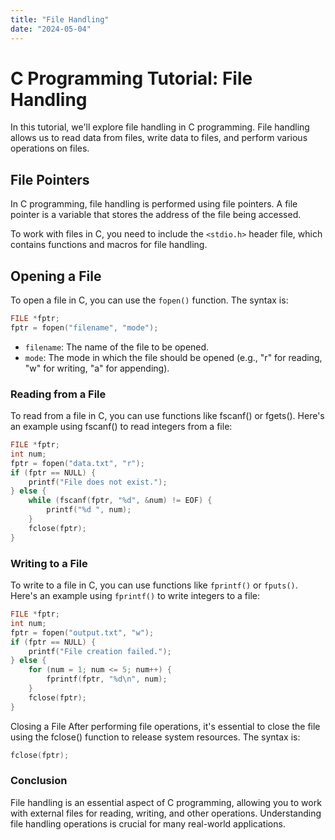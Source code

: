 ```yaml
---
title: "File Handling"
date: "2024-05-04"
---
```


# C Programming Tutorial: File Handling

In this tutorial, we'll explore file handling in C programming. File handling allows us to read data from files, write data to files, and perform various operations on files.

## File Pointers

In C programming, file handling is performed using file pointers. A file pointer is a variable that stores the address of the file being accessed.

To work with files in C, you need to include the `<stdio.h>` header file, which contains functions and macros for file handling.

## Opening a File

To open a file in C, you can use the `fopen()` function. The syntax is:

```c
FILE *fptr;
fptr = fopen("filename", "mode");
```
- `filename`: The name of the file to be opened.
- `mode`: The mode in which the file should be opened (e.g., "r" for reading, "w" for writing, "a" for appending).
### Reading from a File
To read from a file in C, you can use functions like fscanf() or fgets(). Here's an example using fscanf() to read integers from a file:

```c
FILE *fptr;
int num;
fptr = fopen("data.txt", "r");
if (fptr == NULL) {
    printf("File does not exist.");
} else {
    while (fscanf(fptr, "%d", &num) != EOF) {
        printf("%d ", num);
    }
    fclose(fptr);
}
```
### Writing to a File
To write to a file in C, you can use functions like `fprintf()` or `fputs()`. Here's an example using `fprintf()` to write integers to a file:

```c
FILE *fptr;
int num;
fptr = fopen("output.txt", "w");
if (fptr == NULL) {
    printf("File creation failed.");
} else {
    for (num = 1; num <= 5; num++) {
        fprintf(fptr, "%d\n", num);
    }
    fclose(fptr);
}
```
Closing a File
After performing file operations, it's essential to close the file using the fclose() function to release system resources. The syntax is:

```c
fclose(fptr);
```
### Conclusion
File handling is an essential aspect of C programming, allowing you to work with external files for reading, writing, and other operations. Understanding file handling operations is crucial for many real-world applications.

